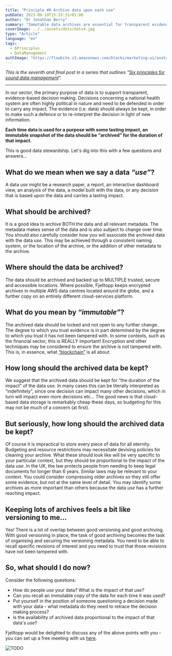 ```yaml
---
title: "Principle #6 Archive data upon each use"
pubDate: 2023-06-19T15:33:31+01:00
author: "Dr Jonathan Berry"
summary: "Immutable data archives are essential for transparent evidence-based decision making. "
coverImage: ../../assets/dots/dots4.jpg
type: "Article"
language: "en"
tags:
  - 6Principles
  - DataManagement
authImage: "https://flowbite.s3.amazonaws.com/blocks/marketing-ui/avatars/bonnie-green.png"
---
```


_This is the seventh and final post in a series that outlines “[Six principles for sound data management](/six-principles-of-sound-data-management/)“._

---

In our sector, the primary purpose of data is to support transparent, evidence-based decision making. Decisions concerning a national health system are often highly political in nature and need to be defended in order to carry any impact. The evidence (i.e. data) should always be kept, in order to make such a defence or to re-interpret the decision in light of new information.

**Each time data is used for a purpose with some lasting impact, an immutable snapshot of the data should be “archived” for the duration of that impact.**

This is good data stewardship. Let's dig into this with a few questions and answers…

## What do we mean when we say a data _“use”_?

A data _use_ might be a research paper, a report, an interactive dashboard view, an analysis of the data, a model built with the data, or any decision that is based upon the data and carries a lasting impact.

## What should be archived?

It is a good idea to archive BOTH the data and all relevant metadata. The metadata makes sense of the data and is also subject to change over time. You should also carefully consider how you will associate the archived data with the data _use_. This may be achieved through a consistent naming system, or the location of the archive, or the addition of other metadata to the archive.

## Where should the data be archived?

The data should be archived and backed up to MULTIPLE trusted, secure and accessible locations. Where possible, Fjelltopp keeps encrypted archives in multiple AWS data centres located around the globe, and a further copy on an entirely different cloud-services platform.

## What do you mean by _“immutable”_?

The archived data should be locked and not open to any further change. The degree to which you trust evidence is in part determined by the degree to which you trust it has not been tampered with. In some contexts, such as the financial sector, this is REALLY important! Encryption and other techniques may be considered to ensure the archive is not tampered with. This is, in essence, what [“blockchain”](https://en.wikipedia.org/wiki/Blockchain) is all about.

## How long should the archived data be kept?

We suggest that the archived data should be kept for “the duration of the impact” of the data _use_. In many cases this can be literally interpreted as “indefinitely”, since one decision can impact many other decisions, which in turn will impact even more decisions etc… The good news is that cloud-based data storage is remarkably cheap these days, so budgeting for this may not be much of a concern (at first).

## But seriously, how long should the archived data be kept?

Of course it is impractical to store every piece of data for all eternity. Budgeting and resource restrictions may necessitate devising policies for cleaning your archive. What these should look like will be very specific to your particular context, but they should be proportional to the impact of the data _use_. In the UK, the law protects people from needing to keep legal documents for longer than 6 years. Similar laws may be relevant to your context. You could consider compressing older archives so they still offer some evidence, but not at the same level of detail. You may identify some archives as more important than others because the data _use_ has a further reaching impact.

## Keeping lots of archives feels a bit like versioning to me…

Yes! There is a lot of overlap between good versioning and good archiving. With good versioning in place, the task of good archiving becomes the task of organising and securing the versioning metadata. You need to be able to recall specific revisions of interest and you need to trust that those revisions have not been tampered with.

## So, what should I do now?

Consider the following questions:

- How do people _use_ your data? What is the impact of that _use?_
- Can you recall an immutable copy of the data for each time it was _used_?
- Put yourself in the position of someone questioning a decision made with your data - what metadata do they need to retrace the decision making process?
- Is the availability of archived data proportional to the impact of that data's _use_?

Fjelltopp would be delighted to discuss any of the above points with you - you can set up a free meeting with us [here](/fjelltopp-astro/#contact).

<Image src={team} alt="TODO"/>
